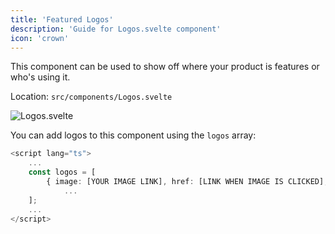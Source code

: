 ```yaml
---
title: 'Featured Logos'
description: 'Guide for Logos.svelte component'
icon: 'crown'
---
```


This component can be used to show off where your product is features or who's using it.

Location: `src/components/Logos.svelte`

![Logos.svelte](/images/Logos.png)

You can add logos to this component using the `logos` array:
```typescript Logos.svelte
<script lang="ts">
    ...
    const logos = [
        { image: [YOUR IMAGE LINK], href: [LINK WHEN IMAGE IS CLICKED], alt: [ALT TAG] },
            ...
    ];
    ...
</script>
```